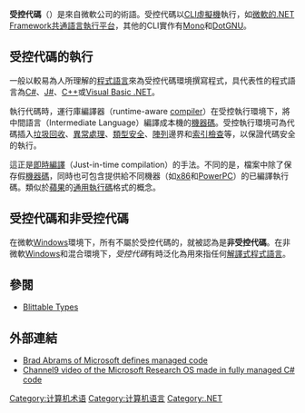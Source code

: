 {{NoteTA
|G1 = IT
}}
'''受控代碼'''（{{lang-en|'''managed code'''}}）是來自微軟公司的術語。受控代碼以[[Common_Language_Infrastructure|CLI]][[virtual_machine|虛擬機]]執行，如[[Common_Language_Runtime|微軟的.NET Framework共通語言執行平台]]，其他的CLI實作有[[Mono|Mono]]和[[DotGNU|DotGNU]]。

== 受控代碼的執行 ==
一般以較易為人所理解的[[程式語言|程式語言]]來為受控代碼環境撰寫程式，具代表性的程式語言為[[C_Sharp|C#]]、[[J_Sharp|J#]]、[[C++|C++]]或[[Visual_Basic_.NET|Visual Basic .NET]]。

執行代碼時，運行庫編譯器（runtime-aware [[compiler|compiler]]）在受控執行環境下，將中間語言（Intermediate Language）編譯成本機的[[机器语言|機器碼]]。受控執行環境可為代碼插入[[垃圾回收_(計算機科學)|垃圾回收]]、[[異常處理|異常處理]]、[[類型安全|類型安全]]、[[陣列|陣列]]邊界和[[索引檢查|索引檢查]]等，以保證代碼安全的執行。

這正是[[JIT|即時編譯]]（Just-in-time compilation）的手法。不同的是，檔案中除了保存假[[机器语言|機器碼]]，同時也可包含提供給不同機器（如[[x86|x86]]和[[PowerPC|PowerPC]]）的已編譯執行碼。類似於[[蘋果公司|蘋果]]的[[通用二进制|通用執行碼]]格式的概念。

== 受控代碼和非受控代碼 ==
在微軟[[Windows|Windows]]環境下，所有不屬於受控代碼的，就被認為是'''非受控代碼'''。在非微軟[[Windows|Windows]]和混合環境下，''受控代碼''有時泛化為用來指任何[[直譯器|解譯式]][[程式語言|程式語言]]。

==參閱==
* [http://en.wikipedia.org/wiki/Blittable_Types Blittable Types]{{Wayback|url=http://en.wikipedia.org/wiki/Blittable_Types |date=20111209025135 }}

==外部連結==
* [http://blogs.msdn.com/brada/archive/2004/01/09/48925.aspx Brad Abrams of Microsoft defines managed code]{{Wayback|url=http://blogs.msdn.com/brada/archive/2004/01/09/48925.aspx |date=20070221235107 }}
* [http://channel9.msdn.com/Showpost.aspx?postid=68302 Channel9 video of the Microsoft Research OS made in fully managed C# code]{{Wayback|url=http://channel9.msdn.com/Showpost.aspx?postid=68302 |date=20070203020529 }}

[[Category:计算机术语|Category:计算机术语]]
[[Category:计算机语言|Category:计算机语言]]
[[Category:.NET|Category:.NET]]